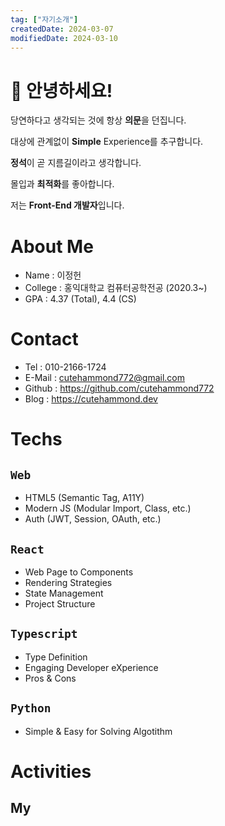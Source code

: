 ```yaml
---
tag: ["자기소개"]
createdDate: 2024-03-07
modifiedDate: 2024-03-10
---
```


# 🙋 안녕하세요!

당연하다고 생각되는 것에 항상 **의문**을 던집니다.

대상에 관계없이 **Simple** Experience를 추구합니다.

**정석**이 곧 지름길이라고 생각합니다.

몰입과 **최적화**를 좋아합니다.

저는 **Front-End 개발자**입니다.

# About Me

- Name : 이정헌
- College : 홍익대학교 컴퓨터공학전공 (2020.3~)
- GPA : 4.37 (Total), 4.4 (CS)

# Contact

- Tel : 010-2166-1724
- E-Mail : cutehammond772@gmail.com
- Github : https://github.com/cutehammond772
- Blog : https://cutehammond.dev

# Techs

## `Web`

- HTML5 (Semantic Tag, A11Y)
- Modern JS (Modular Import, Class, etc.)
- Auth (JWT, Session, OAuth, etc.)

## `React`

- Web Page to Components
- Rendering Strategies
- State Management
- Project Structure

## `Typescript`

- Type Definition
- Engaging Developer eXperience
- Pros & Cons

## `Python`

- Simple & Easy for Solving Algotithm

# Activities

## My
